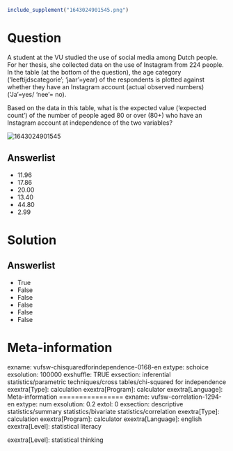 ```r
include_supplement("1643024901545.png")
```

Question
========
A student at the VU studied the use of social media among Dutch people.
For her thesis, she collected data on the use of Instagram from 224
people. In the table (at the bottom of the question), the age category
('leeftijdscategorie'; 'jaar'=year) of the respondents is plotted
against whether they have an Instagram account (actual observed numbers)
('Ja'=yes/ 'nee'= no).  
  
Based on the data in this table, what is the expected value ('expected
count') of the number of people aged 80 or over (80+) who have an
Instagram account at independence of the two variables?  
  
<img src="1643024901545.png" class="fr-fic fr-dii tvcss_2"
alt="1643024901545" />

Answerlist
----------
* 11.96
* 17.86
* 20.00
* 13.40
* 44.80
* 2.99

Solution
========










Answerlist
----------
* True
* False
* False
* False
* False
* False

Meta-information
================
exname: vufsw-chisquaredforindependence-0168-en
extype: schoice
exsolution: 100000
exshuffle: TRUE
exsection: inferential statistics/parametric techniques/cross tables/chi-squared for independence
exextra[Type]: calculation
exextra[Program]: calculator
exextra[Language]: Meta-information
================
exname: vufsw-correlation-1294-en
extype: num
exsolution: 0.2
extol: 0
exsection: descriptive statistics/summary statistics/bivariate statistics/correlation
exextra[Type]: calculation
exextra[Program]: calculator
exextra[Language]: english
exextra[Level]: statistical literacy

exextra[Level]: statistical thinking

